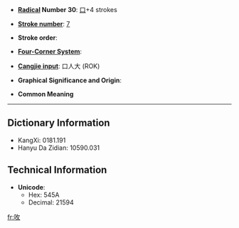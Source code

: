 * '''[[Wiktionary:Chinese radical index| Radical]] Number 30''': [[Wiktionary:Chinese radical index 口|口]]+4 strokes

* '''[[Wiktionary:Chinese total strokes index|Stroke number]]''': [[Wiktionary:Chinese total strokes index 7|7]]

* '''Stroke order''': 

* '''[[Wiktionary:Chinese four corner index|Four-Corner System]]''': 

* '''[[Wiktionary:Chinese Cangjie index|Cangjie input]]''': 口人大 (ROK)

* '''Graphical Significance and Origin''': 

* '''Common Meaning'''

----

== Dictionary Information ==

* KangXi: 0181.191
* Hanyu Da Zidian: 10590.031

== Technical Information ==

* '''Unicode''':
** Hex: 545A
** Decimal: 21594

[[fr:呚]]